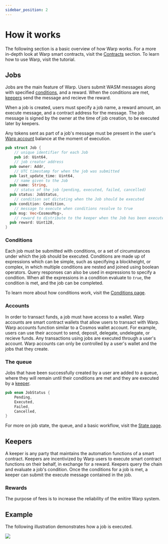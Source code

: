 ```yaml
---
sidebar_position: 2
---
```


# How it works

The following section is a basic overview of how Warp works. For a more in-depth look at Warp smart contracts, visit the [Contracts](./contracts/README.mdx) section. To learn how to use Warp, visit the tutorial. 

## Jobs

Jobs are the main feature of Warp. Users submit WASM messages along with specified [conditions](#conditions), and a reward. When the conditions are met, [keepers](#keepers) send the message and recieve the reward. 

When a job is created, users must specify a job name, a reward amount, an execute message, and a contract address for the message. The job message is signed by the owner at the time of job creation, to be executed later by keepers. 

Any tokens sent as part of a job's message must be present in the user's [Warp account](#account) balance at the moment of execution.

```rust
pub struct Job {
	// unique identifier for each Job
	pub id: Uint64,
	// job creator address
  pub owner: Addr,
	// UTC timestamp for when the job was submitted
  pub last_update_time: Uint64,
	// name given to the Job
  pub name: String,
	// status of the job (pending, executed, failed, cancelled)
  pub status: JobStatus,
	// condition set dictating when the Job should be executed
  pub condition: Condition,
	// message to execute when conditions resolve to true
  pub msg: Vec<CosmosMsg>,
	// reward to distribute to the keeper when the Job has been executed
  pub reward: Uint128,
}
```

### Conditions

Each job must be submitted with conditions, or a set of circumstances under which the job should be executed. Conditions are made up of expressions which can be simple, such as specifying a blockheight, or complex, in which multiple conditions are nested and joined using boolean operators. Query responses can also be used in expressions to specify a condition. When all the expressions  in a condition evaluate to _`true`_, the condition is met, and the job can be completed. 

To learn more about how conditions work, visit the [Conditions page](./condition.mdx).

### Accounts

In order to transact funds, a job must have access to a wallet. Warp accounts are smart contract wallets that allow users to transact with Warp. Warp accounts function similar to a Cosmos wallet account. For example, users can use their account to send, deposit, delegate, undelegate, or recieve funds. Any transactions using jobs are executed through a user's account. Warp accounts can only be controlled by a user's wallet and the jobs that they create. 

### The queue

Jobs that have been successfully created by a user are added to a queue, where they will remain until their conditions are met and they are executed by a [keeper](#keepers). 

```rust
pub enum JobStatus {
    Pending,
    Executed,
    Failed,
    Cancelled,
}
```

For more on job state, the queue, and a basic workflow, visit the [State page](./contracts/state.mdx).

## Keepers

A keeper is any party that maintains the automation functions of a smart contract. Keepers are incentivized by Warp users to execute smart contract functions on their behalf, in exchange for a reward. Keepers query the chain and evaluate a job's condition. Once the conditions for a job is met, a keeper can submit the execute message contained in the job. 

### Rewards 

The purpose of fees is to increase the reliability of the enitire Warp system. 

## Example

The following illustration demonstrates how a job is executed. 

![](/img/warp/job.png)